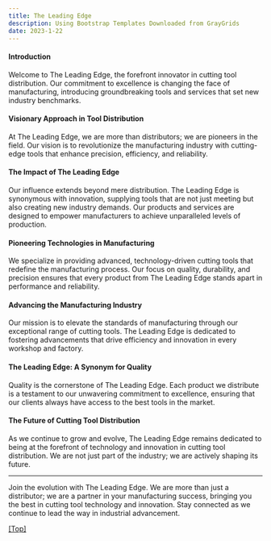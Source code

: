 ```yaml
---
title: The Leading Edge
description: Using Bootstrap Templates Downloaded from GrayGrids
date: 2023-1-22
---
```



#### Introduction
Welcome to The Leading Edge, the forefront innovator in cutting tool distribution. Our commitment to excellence is changing the face of manufacturing, introducing groundbreaking tools and services that set new industry benchmarks.

#### Visionary Approach in Tool Distribution
At The Leading Edge, we are more than distributors; we are pioneers in the field. Our vision is to revolutionize the manufacturing industry with cutting-edge tools that enhance precision, efficiency, and reliability.

#### The Impact of The Leading Edge
Our influence extends beyond mere distribution. The Leading Edge is synonymous with innovation, supplying tools that are not just meeting but also creating new industry demands. Our products and services are designed to empower manufacturers to achieve unparalleled levels of production.

#### Pioneering Technologies in Manufacturing
We specialize in providing advanced, technology-driven cutting tools that redefine the manufacturing process. Our focus on quality, durability, and precision ensures that every product from The Leading Edge stands apart in performance and reliability.

#### Advancing the Manufacturing Industry
Our mission is to elevate the standards of manufacturing through our exceptional range of cutting tools. The Leading Edge is dedicated to fostering advancements that drive efficiency and innovation in every workshop and factory.

#### The Leading Edge: A Synonym for Quality
Quality is the cornerstone of The Leading Edge. Each product we distribute is a testament to our unwavering commitment to excellence, ensuring that our clients always have access to the best tools in the market.

#### The Future of Cutting Tool Distribution
As we continue to grow and evolve, The Leading Edge remains dedicated to being at the forefront of technology and innovation in cutting tool distribution. We are not just part of the industry; we are actively shaping its future.

---

Join the evolution with The Leading Edge. We are more than just a distributor; we are a partner in your manufacturing success, bringing you the best in cutting tool technology and innovation. Stay connected as we continue to lead the way in industrial advancement.

[[Top]](#top)

